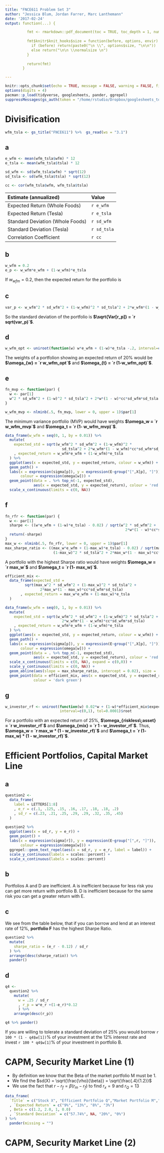 ```yaml
---
title: "FNCE611 Problem Set 3"
author: "Jessica Blum, Jordan Farrer, Marc Lanthemann"
date: '2017-02-24'
output: function(...) {

          fmt <- rmarkdown::pdf_document(toc = TRUE, toc_depth = 1, number_section = TRUE, df_print = 'kable',...)
        
          fmt$knitr$knit_hooks$size = function(before, options, envir) {
            if (before) return(paste0("\n \\", options$size, "\n\n"))
            else return("\n\n \\normalsize \n")
          }
        
          return(fmt)
        }

---
```


```r
knitr::opts_chunk$set(echo = TRUE, message = FALSE, warning = FALSE, fig.align = 'center', size = 'small')
options(digits = 4)
pacman::p_load(tidyverse, googlesheets, pander, ggrepel)
suppressMessages(gs_auth(token = "/home/rstudio/Dropbox/googlesheets_token.rds", verbose = FALSE))
```

# Divisification

```r
wfm_tsla <- gs_title("FNCE611") %>%  gs_read(ws = "3.1")
```

## a

```r
e_wfm <- mean(wfm_tsla$wfm) * 12
e_tsla <- mean(wfm_tsla$tsla) * 12

sd_wfm <- sd(wfm_tsla$wfm) * sqrt(12)
sd_tsla <- sd(wfm_tsla$tsla) * sqrt(12)

cc <- cor(wfm_tsla$wfm, wfm_tsla$tsla)
```

|Estimate (annualized)|Value|
|:---|:----|
|Expected Return (Whole Foods)|`r e_wfm`|
|Expected Return (Tesla)|`r e_tsla`|
|Standard Deviation (Whole Foods)|`r sd_wfm`|
|Standard Deviation (Tesla)|`r sd_tsla`|
|Correlation Coefficient|`r cc`|

## b

```r
w_wfm = 0.2
e_p <- w_wfm*e_wfm + (1-w_wfm)*e_tsla
```


If $w_{wfm} = 0.2$, then the expected return for the portfolio is 

\begin{align}
\ E[r_p] & = \omega_{w}E[r_{w}] + (1-\omega_{w})E[r_{t}] \\
 & = `r w_wfm`(`r e_wfm`) + (1 - `r w_wfm`)(`r e_tsla`) \\
 & = `r e_p`
\end {align}

## c

```r
var_p <- w_wfm^2 * sd_wfm^2 + (1-w_wfm)^2 * sd_tsla^2 + 2*w_wfm*(1 - w_wfm)*cc*sd_wfm*sd_tsla
```


\begin{align}
\ Var[r_p] & = \omega_{w}^2\sigma_{w}^2 + \omega_{t}^2\sigma_{t}^2 + 2\omega_{w}\omega_{t}\rho_{w,t}\sigma_{w}\sigma_{t} \\
 & = `r w_wfm`^2\cdot `r sd_wfm`^2 + (1-`r w_wfm`)^2\cdot `r sd_tsla`^2 + 2\cdot`r w_wfm`\cdot(1 - `r w_wfm`)\cdot `r cc` \cdot `r sd_wfm` \cdot `r sd_tsla` \\
 & = `r var_p`
\end {align}

So the standard deviation of the portfolio is **$\sqrt{Var[r_p]} = `r sqrt(var_p)`$**.

## d


```r
w_wfm_opt <- uniroot(function(w) w*e_wfm + (1-w)*e_tsla -.2, interval=c(0,1), tol=0.0001)$root
```

The weights of a portfolion showing an expected return of 20% would be **$\omega_{w} = `r w_wfm_opt`$** and  **$\omega_{t} = `r (1-w_wfm_opt)`$**.

## e

```r
fn_mvp <- function(par) {
  w <- par[1]
  w^2 * sd_wfm^2 + (1-w)^2 * sd_tsla^2 + 2*w*(1 - w)*cc*sd_wfm*sd_tsla
}

w_wfm_mvp <- nlminb(.5, fn_mvp, lower = 0, upper = 1)$par[1]
```

The minimum variance portfolio (MVP) would have weights **$\omega_w = `r w_wfm_mvp`$** and **$\omega_t = `r (1- w_wfm_mvp)`$**.

```r
data_frame(w_wfm = seq(0, 1, by = 0.01)) %>%
  mutate(
    expected_std = sqrt(w_wfm^2 * sd_wfm^2 + (1-w_wfm)^2 * 
                          sd_tsla^2 + 2*w_wfm*(1 - w_wfm)*cc*sd_wfm*sd_tsla)
    , expected_return = w_wfm*e_wfm + (1-w_wfm)*e_tsla
  ) %>%
  ggplot(aes(x = expected_std, y = expected_return, colour = w_wfm)) +
  geom_path() +
  labs(x = expression(sigma[p]), y = expression(E~group("[",X[p], "]")), 
       colour = expression(omega[w])) +
  geom_point(data = . %>% top_n(-1, expected_std),  
             aes(x = expected_std, y = expected_return), colour = 'red') +
  scale_x_continuous(limits = c(0, NA))
```

## f

```r
fn_rfr <- function(par) {
  w <- par[1]
  sharpe <- ((w*e_wfm + (1-w)*e_tsla) - 0.02) / sqrt(w^2 * sd_wfm^2 + (1-w)^2 * sd_tsla^2 + 
                                                       2*w*(1 - w)*cc*sd_wfm*sd_tsla)
  return(-sharpe)
}
max_w <- nlminb(.5, fn_rfr, lower = 0, upper = 1)$par[1]
max_sharpe_ratio <- ((max_w*e_wfm + (1-max_w)*e_tsla) - 0.02) / sqrt(max_w^2 * sd_wfm^2 +
                      (1-max_w)^2 * sd_tsla^2 + 2*max_w*(1 - max_w)*cc*sd_wfm*sd_tsla)
```

A portfolio with the highest Sharpe ratio would have weights **$\omega_w = `r max_w`$** and **$\omega_t = `r (1- max_w)`$**.

```r
efficient_mix <- 
  data_frame(expected_std = 
         sqrt(max_w^2 * sd_wfm^2 + (1-max_w)^2 * sd_tsla^2 + 
                2*max_w*(1 - max_w)*cc*sd_wfm*sd_tsla)
       , expected_return = max_w*e_wfm + (1-max_w)*e_tsla
  )

data_frame(w_wfm = seq(0, 1, by = 0.01)) %>%
  mutate(
    expected_std = sqrt(w_wfm^2 * sd_wfm^2 + (1-w_wfm)^2 * sd_tsla^2 + 
                          2*w_wfm*(1 - w_wfm)*cc*sd_wfm*sd_tsla)
    , expected_return = w_wfm*e_wfm + (1-w_wfm)*e_tsla
  ) %>%
  ggplot(aes(x = expected_std, y = expected_return, colour = w_wfm)) +
  geom_path() +
  labs(x = expression(sigma[p]), y = expression(E~group("[",X[p], "]")),
       colour = expression(omega[w])) +
  geom_point(data = . %>% top_n(-1, expected_std),  
             aes(x = expected_std, y = expected_return), colour = 'red') +
  scale_x_continuous(limits = c(0, NA), expand = c(0,0)) +
  scale_y_continuous(limits = c(0, NA)) +
  geom_abline(aes(slope = max_sharpe_ratio, intercept = 0.02), size = .2) +
  geom_point(data = efficient_mix, aes(x = expected_std, y = expected_return),
             colour = 'dark green')
```

## g

\begin{align}
\ E[r_p] & = \omega_{riskless\;asset}E[r_{riskless\,asset}] + (1- \omega_{riskless\;asset})E[r_{mix}] \\
  0.25 & = \omega_{riskless\;asset}0.02 + (1- \omega_{riskless\;asset})`r efficient_mix$expected_return[1]`
\end{align}

```r
w_investor_rf <- uniroot(function(w) 0.02*w + (1-w)*efficient_mix$expected_return[1] - 0.25, 
                         interval=c(0,1), tol=0.0001)$root
```

For a portfolio with an expected return of 25%, **$\omega_{riskless\;asset} = `r w_investor_rf`$** and **$\omega_{mix} = `r 1 - w_investor_rf`$**. Thus, **$\omega_w = `r max_w * (1 - w_investor_rf)`$** and **$\omega_t = `r (1- max_w) * (1 - w_investor_rf)`$**.

# Efficient Portfolios, Capital Market Line

## a

```r
question2 <- 
  data_frame(
    label = LETTERS[1:8]
    , e_r = c(.1, .125, .15, .16, .17, .18, .18, .2)
    , sd_r = c(.23, .21, .25, .29, .29, .32, .35, .45)
  )
  
question2 %>%  
  ggplot(aes(x = sd_r, y = e_r)) + 
  geom_point() +
  labs(x = expression(sigma[r]), y = expression(E~group("[",r, "]")), 
       colour = expression(omega[w])) +
  ggrepel::geom_text_repel(aes(x = sd_r, y = e_r, label = label)) +
  scale_y_continuous(labels = scales::percent) +
  scale_x_continuous(labels = scales::percent)
```

## b

Portfolios A and D are inefficient. A is inefficient because for less risk you can get more return with portfolio B. D is inefficient because for the same risk you can get a greater return with E.

## c 

We see from the table below, that if you can borrow and lend at an interest rate of 12%, **portfolio F** has the highest Sharpe Ratio.

```r
question2 %>%
  mutate(
    sharpe_ratio = (e_r - 0.12) / sd_r
  ) %>%
  arrange(desc(sharpe_ratio)) %>%
  pander()
```

## d

```r
q4 <- 
  question2 %>%
    mutate(
      w = .25 / sd_r
      , r_p = w*e_r +(1-e_r)*0.12
      ) %>%
    arrange(desc(r_p))

q4 %>% pander()
```

If you are willing to tolerate a standard deviation of 25% you would borrow `r 100 * (1 - q4$w[1])`% of your investment at the 12% interest rate and invest `r 100 * q4$w[1]`% of your investment in portfolio B.

# CAPM, Security Market Line (1)

+ By definition we know that the Beta of the market portfolio M must be 1. 
+ We find the $sd(X) = \sqrt{\frac{\rho}{\beta}} = \sqrt{\frac{.4}{1.2}}$
+ We use the fact that $r - r_f = \beta(r_m - r_f)$ to find $r_x = 9$ and $r_Q = 13$

```r
data_frame(
  `Title` = c("Stock X", "Efficient Portfolio Q","Market Portfolio M","Riskless Asset")
  , `Expected Return` = c("9%", "13%", "8%", "3%")
  , Beta = c(1.2, 2.0, 1, 0.0)
  , `Standard Deviation` = c("57.74%", NA, "20%", "0%")
) %>%
  pander(missing = "")
```




# CAPM, Security Market Line (2)
